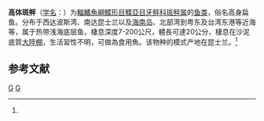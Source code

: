{{Speciesbox 
| taxon = Pseudorhombus elevatus
| status = NE
| status_system = IUCN3.1
| authority = Ogilby, 1912<ref name='id8628'>{{cite web| url =http://www.bioinfo.cn/db05/BjdwSpecies.php?action=view&id=8628| title =高体斑鲆| work =《中国动物物种编目数据库》| publisher =中国科学院微生物研究所| author =中国科学院动物研究所| accessdate =2009-04-16| deadurl =yes| archiveurl =https://web.archive.org/web/20160305041900/http://www.bioinfo.cn/db05/BjdwSpecies.php?action=view&id=8628| archivedate =2016-03-05}}</ref>
| synonyms = *''Pseudorhombus elevates,Ogilby, 1912''
*''Pseudorhombus affinis,Weber, 1913''
}}

'''高体斑鲆'''（[[学名|学名]]：{{lang|la|''Pseudorhombus elevatus''}}）为[[輻鰭魚綱|輻鰭魚綱]][[鰈形目|鰈形目]][[鰈亞目|鰈亞目]][[牙鲆科|牙鲆科]][[斑鲆属|斑鲆属]]的[[鱼类|鱼类]]，俗名高身扁鱼。分布于西达波斯湾、南达昆士兰以及[[海南岛|海南岛]]、北部湾到粤东及台湾东港等近海等，属于热带浅海底层鱼，棲息深度7-200公尺，體長可達20公分，棲息在沙泥底質[[大陸棚|大陸棚]]，生活習性不明，可做為食用魚。该物种的模式产地在昆士兰。<ref name='id8628'/>

== 参考文献 ==
{{reflist}}
{{Taxonbar}}

[[Category:食用魚|G]]
[[Category:斑鲆属|G]]